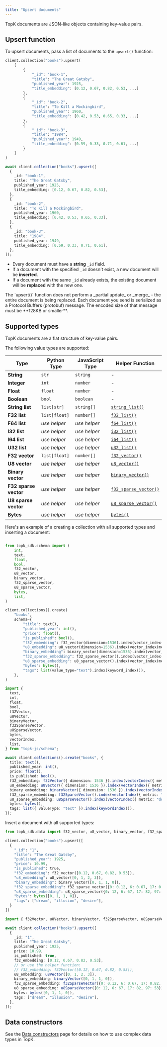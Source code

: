 ```yaml
---
title: "Upsert documents"
---
```


TopK documents are JSON-like objects containing key-value pairs.

## Upsert function

To upsert documents, pass a list of documents to the `upsert()` function:

<CodeGroup>

```python Python
client.collection("books").upsert(
    [
        {
            "_id": "book-1",
            "title": "The Great Gatsby",
            "published_year": 1925,
            "title_embedding": [0.12, 0.67, 0.82, 0.53, ...]
        },
        {
            "_id": "book-2",
            "title": "To Kill a Mockingbird",
            "published_year": 1960,
            "title_embedding": [0.42, 0.53, 0.65, 0.33, ...]
        },
        {
            "_id": "book-3",
            "title": "1984",
            "published_year": 1949,
            "title_embedding": [0.59, 0.33, 0.71, 0.61, ...]
        }
    ]
)
```


```typescript Javascript
await client.collection("books").upsert([
  {
    _id: "book-1",
    title: "The Great Gatsby",
    published_year: 1925,
    title_embedding: [0.12, 0.67, 0.82, 0.53],
  },
  {
    _id: "book-2",
    title: "To Kill a Mockingbird",
    published_year: 1960,
    title_embedding: [0.42, 0.53, 0.65, 0.33],
  },
  {
    _id: "book-3",
    title: "1984",
    published_year: 1949,
    title_embedding: [0.59, 0.33, 0.71, 0.61],
  },
]);
```

</CodeGroup>

- Every document must have a **string** `_id` field.
- If a document with the specified `_id` doesn't exist, a new document will be **inserted**.
- If a document with the same `_id` already exists, the existing document will be **replaced** with the new one.

<Note>
  The `upsert()` function does not perform a _partial update_ or _merge_ - the entire document is being replaced.
</Note>

<Warning>
  Each document you send is serialized as a Protocol Buffers (protobuf) message. The encoded size of that message must be **128KB or smaller**.
</Warning>

## Supported types

TopK documents are a flat structure of key-value pairs.

The following value types are supported:

| Type                  | Python Type   | JavaScript Type | Helper Function                                                |
| --------------------- | ------------- | --------------- | -------------------------------------------------------------- |
| **String**            | `str`         | `string`        | -                                                              |
| **Integer**           | `int`         | `number`        | -                                                              |
| **Float**             | `float`       | `number`        | -                                                              |
| **Boolean**           | `bool`        | `boolean`       | -                                                              |
| **String list**       | `list[str]`   | `string[]`      | [`string_list()`](./data-constructors#string-list)             |
| **F32 list**          | `list[float]` | `number[]`      | [`f32_list()`](./data-constructors#f32-list)                   |
| **F64 list**          | _use helper_  | _use helper_    | [`f64_list()`](./data-constructors#f64-list)                   |
| **I32 list**          | _use helper_  | _use helper_    | [`i32_list()`](./data-constructors#i32-list)                   |
| **I64 list**          | _use helper_  | _use helper_    | [`i64_list()`](./data-constructors#i64-list)                   |
| **U32 list**          | _use helper_  | _use helper_    | [`u32_list()`](./data-constructors#u32-list)                   |
| **F32 vector**        | `list[float]` | `number[]`      | [`f32_vector()`](./data-constructors#f32-vector)               |
| **U8 vector**         | _use helper_  | _use helper_    | [`u8_vector()`](./data-constructors#u8-vector)                 |
| **Binary vector**     | _use helper_  | _use helper_    | [`binary_vector()`](./data-constructors#binary-vector)         |
| **F32 sparse vector** | _use helper_  | _use helper_    | [`f32_sparse_vector()`](./data-constructors#f32-sparse-vector) |
| **U8 sparse vector**  | _use helper_  | _use helper_    | [`u8_sparse_vector()`](./data-constructors#u8-sparse-vector)   |
| **Bytes**             | _use helper_  | _use helper_    | [`bytes()`](./data-constructors#bytes)                         |

Here's an example of a creating a collection with all supported types and inserting a document:

<CodeGroup>

```python Python

from topk_sdk.schema import (
    int,
    text,
    float,
    bool,
    f32_vector,
    u8_vector,
    binary_vector,
    f32_sparse_vector,
    u8_sparse_vector,
    bytes,
    list,
)

client.collections().create(
    "books",
    schema={
        "title": text(),
        "published_year": int(),
        "price": float(),
        "is_published": bool(),
        "f32_embedding": f32_vector(dimension=1536).index(vector_index(metric="cosine")),
        "u8_embedding": u8_vector(dimension=1536).index(vector_index(metric="euclidean")),
        "binary_embedding": binary_vector(dimension=1536).index(vector_index(metric="hamming")),
        "f32_sparse_embedding": f32_sparse_vector().index(vector_index(metric="dot_product")),
        "u8_sparse_embedding": u8_sparse_vector().index(vector_index(metric="dot_product")),
        "bytes": bytes(),
        "tags": list(value_type="text").index(keyword_index()),
    },
)
```


```typescript Javascript
import {
  text,
  int,
  float,
  bool,
  f32Vector,
  u8Vector,
  binaryVector,
  f32SparseVector,
  u8SparseVector,
  bytes,
  vectorIndex,
  list,
} from "topk-js/schema";

await client.collections().create("books", {
  title: text(),
  published_year: int(),
  price: float(),
  is_published: bool(),
  f32_embedding: f32Vector({ dimension: 1536 }).index(vectorIndex({ metric: "cosine" })),
  u8_embedding: u8Vector({ dimension: 1536 }).index(vectorIndex({ metric: "euclidean" })),
  binary_embedding: binaryVector({ dimension: 1536 }).index(vectorIndex({ metric: "hamming" })),
  f32_sparse_embedding: f32SparseVector().index(vectorIndex({ metric: "dot_product" })),
  u8_sparse_embedding: u8SparseVector().index(vectorIndex({ metric: "dot_product" })),
  bytes: bytes(),
  tags: list({ valueType: "text" }).index(keywordIndex()),
});
```

</CodeGroup>

Insert a document with all supported types:

<CodeGroup>

```python Python
from topk_sdk.data import f32_vector, u8_vector, binary_vector, f32_sparse_vector, u8_sparse_vector, bytes

client.collection("books").upsert([
  {
    "_id": "1",
    "title": "The Great Gatsby",
    "published_year": 1925,
    "price": 10.99,
    "is_published": true,
    "f32_embedding": f32_vector([0.12, 0.67, 0.82, 0.53]),
    "u8_embedding": u8_vector([0, 1, 2, 3]),
    "binary_embedding": binary_vector([0, 1, 1, 0]),
    "f32_sparse_embedding": f32_sparse_vector({0: 0.12, 6: 0.67, 17: 0.82, 97: 0.53}),
    "u8_sparse_embedding": u8_sparse_vector({0: 12, 6: 67, 17: 82, 97: 53}),
    "bytes": bytes([0, 1, 1, 0]),
    "tags": ["dream", "illusion", "desire"],
  }
])
```


```typescript Javascript
import { f32Vector, u8Vector, binaryVector, f32SparseVector, u8SparseVector, bytes } from "topk-js/data";

await client.collection("books").upsert([
  {
    _id: "1",
    title: "The Great Gatsby",
    published_year: 1925,
    price: 10.99,
    is_published: true,
    f32_embedding: [0.12, 0.67, 0.82, 0.53],
    // or use the helper function:
    // f32_embedding: f32Vector([0.12, 0.67, 0.82, 0.53]),
    u8_embedding: u8Vector([0, 1, 2, 3]),
    binary_embedding: binaryVector([0, 1, 1, 0]),
    f32_sparse_embedding: f32SparseVector({0: 0.12, 6: 0.67, 17: 0.82, 97: 0.53}),
    u8_sparse_embedding: u8SparseVector({0: 12, 6: 67, 17: 82, 97: 53}),
    bytes: bytes([0, 1, 1, 0]),
    tags: ["dream", "illusion", "desire"],
  },
]);
```

</CodeGroup>

## Data constructors

See the [Data constructors](./data-constructors) page for details on how to use complex data types in TopK.

